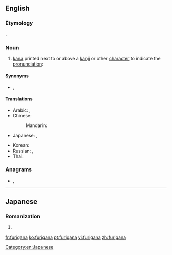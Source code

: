==English==
{{wikipedia}}

===Etymology===
{{bor|en|ja|振り仮名|tr=furigana|lit=assigned phonetic character}}.

===Noun===
{{en-noun|-}}

# [[kana]] printed next to or above a [[kanji]] or other [[character]] to indicate the [[pronunciation]]:
#: {{ja-usex|彼、私のこと何か言ってました？|^かれ、 わたし の こと なに か いって ました？|Did he say anything about me?}}

====Synonyms====
* {{l|en|ruby}}, {{l|en|rubi}}

====Translations====
{{trans-top|furigana}}
* Arabic: {{t|ar|فُورِيغَانَا|f|tr=furigānā}}, {{t|ar|فُورِيغَانَا|f|tr=furiḡānā}}
* Chinese:
*: Mandarin: {{t+|cmn|振假名|tr=zhènjiǎmíng|sc=Hani}}
* Japanese: {{t|ja|振り仮名|tr=ふりがな, furigana}}, {{t+|ja|ルビ|tr=rubi|sc=Jpan}}
{{trans-mid}}
* Korean: {{t|ko|후리가나|sc=Hang}}
* Russian: {{t|ru|фурига́на|f}}, {{t+|ru|ру́би|m}}
* Thai: {{t|th|ฟุริงะนะ|tr=fúríngáná}}
{{trans-bottom}}

===Anagrams===
* {{l|en|Garifuna}}, {{l|en|Garífuna}}

[[Category:en:Japanese]]

----

==Japanese==

===Romanization===
{{ja-romaji}}

# {{ja-romanization of|ふりがな}}

[[fr:furigana]]
[[ko:furigana]]
[[pt:furigana]]
[[vi:furigana]]
[[zh:furigana]]